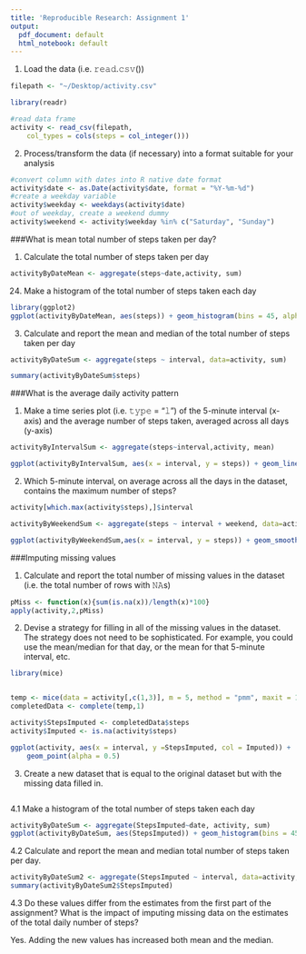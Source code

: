 ```yaml
---
title: 'Reproducible Research: Assignment 1'
output:
  pdf_document: default
  html_notebook: default
---
```



1. Load the data (i.e. 𝚛𝚎𝚊𝚍.𝚌𝚜𝚟())

```r
filepath <- "~/Desktop/activity.csv"

library(readr)

#read data frame
activity <- read_csv(filepath, 
    col_types = cols(steps = col_integer()))

```

2. Process/transform the data (if necessary) into a format suitable for your analysis

```r
#convert column with dates into R native date format
activity$date <- as.Date(activity$date, format = "%Y-%m-%d")
#create a weekday variable
activity$weekday <- weekdays(activity$date)
#out of weekday, create a weekend dummy
activity$weekend <- activity$weekday %in% c("Saturday", "Sunday")
```

###What is mean total number of steps taken per day?

1. Calculate the total number of steps taken per day

```r
activityByDateMean <- aggregate(steps~date,activity, sum)
```

24. Make a histogram of the total number of steps taken each day

```r
library(ggplot2)
ggplot(activityByDateMean, aes(steps)) + geom_histogram(bins = 45, alpha = 0.6, fill = "blue") + geom_density()
```

3. Calculate and report the mean and median of the total number of steps taken per day
```r
activityByDateSum <- aggregate(steps ~ interval, data=activity, sum)

summary(activityByDateSum$steps)
```

###What is the average daily activity pattern

1. Make a time series plot (i.e. 𝚝𝚢𝚙𝚎 = "𝚕") of the 5-minute interval (x-axis) and the average number of steps taken, averaged across all days (y-axis)

```r
activityByIntervalSum <- aggregate(steps~interval,activity, mean)

ggplot(activityByIntervalSum, aes(x = interval, y = steps)) + geom_line(alpha = 0.3) + geom_smooth() +ggtitle(label = "Average steps taken during the day") + geom_vline(xintercept = activity[which.max(activityByIntervalSum$steps),]$interval, col = "red", alpha = 0.7)
```

2. Which 5-minute interval, on average across all the days in the dataset, contains the maximum number of steps?

```r
activity[which.max(activity$steps),]$interval
```


```r

activityByWeekendSum <- aggregate(steps ~ interval + weekend, data=activity, sum)

ggplot(activityByWeekendSum,aes(x = interval, y = steps)) + geom_smooth(aes(col = weekend)) + ggtitle(label="steps during the day: Weekend vs. workdays")
```

###Imputing missing values

1. Calculate and report the total number of missing values in the dataset (i.e. the total number of rows with 𝙽𝙰s)

```r
pMiss <- function(x){sum(is.na(x))/length(x)*100}
apply(activity,2,pMiss)

```

2. Devise a strategy for filling in all of the missing values in the dataset. The strategy does not need to be sophisticated. For example, you could use the mean/median for that day, or the mean for that 5-minute interval, etc.
```r
library(mice)


temp <- mice(data = activity[,c(1,3)], m = 5, method = "pmm", maxit = 10, seed = 500)
completedData <- complete(temp,1)

activity$StepsImputed <- completedData$steps
activity$Imputed <- is.na(activity$steps)
```

```r
ggplot(activity, aes(x = interval, y =StepsImputed, col = Imputed)) +
    geom_point(alpha = 0.5)
```


3. Create a new dataset that is equal to the original dataset but with the missing data filled in.
```r

```


4.1 Make a histogram of the total number of steps taken each day
```r
activityByDateSum <- aggregate(StepsImputed~date, activity, sum)
ggplot(activityByDateSum, aes(StepsImputed)) + geom_histogram(bins = 45, alpha = 0.6, fill = "blue") + geom_density()
```

4.2 Calculate and report the mean and median total number of steps taken per day. 

```r
activityByDateSum2 <- aggregate(StepsImputed ~ interval, data=activity, sum)
summary(activityByDateSum2$StepsImputed)
```


4.3 Do these values differ from the estimates from the first part of the assignment? What is the impact of imputing missing data on the estimates of the total daily number of steps?

Yes. Adding the new values has increased both mean and the median.
